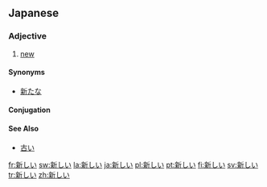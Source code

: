 == Japanese ==
{{ja-kanjitab|新}}
===Adjective===
{{ja-adj|kk|decl=i|hira=あたらしい|rom=atarashii}}
# [[new]]

====Synonyms====
*[[新たな]]
====Conjugation====
{{ja-i|新し|あたらし|atarashi}}

====See Also====
*[[古い]]

[[fr:新しい]]
[[sw:新しい]]
[[la:新しい]]
[[ja:新しい]]
[[pl:新しい]]
[[pt:新しい]]
[[fi:新しい]]
[[sv:新しい]]
[[tr:新しい]]
[[zh:新しい]]